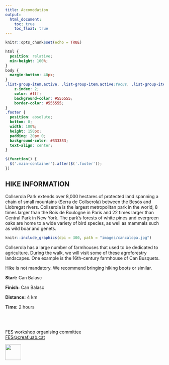```yaml
---
title: Accomodation
output: 
  html_document:
    toc: true
    toc_float: true
---
```

<style>
.title{
    display: none;
}
.tocify-extend-page { 
  height: 150px !important;
}
</style>

```r
knitr::opts_chunk$set(echo = TRUE)
```

```css
html {
  position: relative;
  min-height: 100%;
}
body {
  margin-bottom: 40px;
}
.list-group-item.active, .list-group-item.active:focus, .list-group-item.active:hover {
    z-index: 2;
    color: #fff;
    background-color: #555555;
    border-color: #555555;
}
.footer {
  position: absolute;
  bottom: 0;
  width: 100%;
  height: 150px;
  padding: 20px 0;
  background-color: #333333;
  text-align: center;
}
```

```js
$(function() {
  $('.main-container').after($('.footer'));
})
```
<style>
.title{
    display: none;
}
.tocify-extend-page { 
  height: 100px !important;
}
</style>


## HIKE INFORMATION

Collserola Park extends over 8,000 hectares of protected land spanning a chain of small mountains (Serra de Collserola) between the Besòs and Llobregat rivers. Collserola is the largest metropolitan park in the world, 8 times larger than the Bois de Boulogne in Paris and 22 times larger than Central Park in New York. The park's forests of white pines and evergreen oaks are home to a wide variety of bird species, as well as mammals such as wild boar and genets.


```r
knitr::include_graphics(dpi = 300, path = "images/cancalopa.jpg")
```


Collserola has a large number of farmhouses that used to be dedicated to agriculture. During the walk, we will visit some of these agroforestry landscapes. One example is the 16th-century farmhouse of Can Busquets.

Hike is not mandatory. We recommend bringing hiking boots or similar.


**Start:**
    Can Balasc

**Finish:**
    Can Balasc

**Distance:**
    4 km

**Time:**
    2 hours

<br>
<br>


::: {.footer .text-muted .bg-info}
 <p>FES workshop organising committee<br>
 <a href="mailto:FES@creaf.uab.cat">FES@creaf.uab.cat</a></p>
 <img src="images/CREAF SO - logo pluma_blanca ENG_ministerio.png" alt="" height = "50">
:::